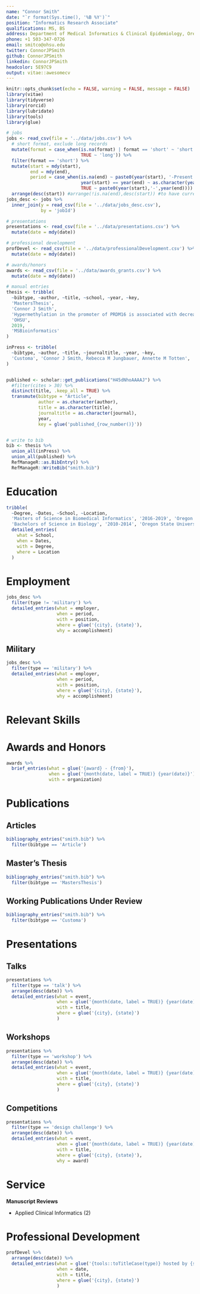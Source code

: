 ```yaml
---
name: "Connor Smith"
date: "`r format(Sys.time(), '%B %Y')`"
position: "Informatics Research Associate"
qualifications: MS, BS
address: Department of Medical Informatics & Clinical Epidemiology, Oregon Health & Science University
phone: +1 503-347-0726
email: smitco@ohsu.edu
twitter: ConnorJPSmith
github: ConnorJPSmith
linkedin: ConnorJPSmith
headcolor: 5E97C9
output: vitae::awesomecv
---
```

<!-- NOTE: awesomecv requires you to flip the WHAT and WITH arguements, otherwise it looks weird -->

```r
knitr::opts_chunk$set(echo = FALSE, warning = FALSE, message = FALSE)
library(vitae)
library(tidyverse)
library(rorcid)
library(lubridate)
library(tools)
library(glue)
```

```r
# jobs
jobs <- read_csv(file = '../data/jobs.csv') %>%
  # short format, exclude long records
  mutate(format = case_when(is.na(format) | format == 'short' ~ 'short',
                            TRUE ~ 'long')) %>%
  filter(format == 'short') %>%
  mutate(start = mdy(start),
         end = mdy(end),
         period = case_when(is.na(end) ~ paste0(year(start), '-Present'),
                            year(start) == year(end) ~ as.character(year(start)),
                            TRUE ~ paste0(year(start),'-',year(end)))) %>%
  arrange(desc(start)) #arrange(!is.na(end),desc(start)) #to have current jobs shown first
jobs_desc <- jobs %>% 
  inner_join(y = read_csv(file = '../data/jobs_desc.csv'),
             by = 'jobId')

# presentations
presentations <- read_csv(file = '../data/presentations.csv') %>%
  mutate(date = mdy(date))

# professional development
profDevel <- read_csv(file = '../data/professionalDevelopment.csv') %>%
  mutate(date = mdy(date))

# awards/honors
awards <- read_csv(file = '../data/awards_grants.csv') %>%
  mutate(date = mdy(date))
```

```r
# manual entries
thesis <- tribble(
  ~bibtype, ~author, ~title, ~school, ~year, ~key,
  'MastersThesis', 
  'Connor J Smith', 
  'Hypermethylation in the promoter of PRDM16 is associated with decreased survival in AML patients', 
  'OHSU', 
  2019, 
  'MSBioinformatics'
)

inPress <- tribble(
  ~bibtype, ~author, ~title, ~journaltitle, ~year, ~key,
  'Customa', 'Connor J Smith, Rebecca M Jungbauer, Annette M Totten', 'Special Section on Visual Analytics in Healthcare: Visual Evidence: Increasing Usability of Systematic Reviews in Health Systems Guidelines Development', 'Applied Clinical Informatics',2019, 'aciSpecialSectionVAHC'
)


published <- scholar::get_publications("H45dNhoAAAAJ") %>% 
  #filter(cites > 30) %>% 
  distinct(title, .keep_all = TRUE) %>%
  transmute(bibtype = "Article", 
            author = as.character(author),
            title = as.character(title),
            journaltitle = as.character(journal), 
            year, 
            key = glue('published_{row_number()}'))


# write to bib
bib <- thesis %>%
  union_all(inPress) %>%
  union_all(published) %>% 
  RefManageR::as.BibEntry() %>%
  RefManageR::WriteBib("smith.bib")

```


# Education

```r
tribble(
  ~Degree, ~Dates, ~School, ~Location,
  'Masters of Science in Biomedical Informatics', '2016-2019', 'Oregon Health & Science University', 'Portland, OR',
  'Bachelors of Science in Biology', '2010-2014', 'Oregon State University', 'Corvallis, OR') %>% 
  detailed_entries(
    what = School,
    when = Dates, 
    with = Degree,
    where = Location
  )
```

# Employment  
```r
jobs_desc %>%
  filter(type != 'military') %>%
  detailed_entries(what = employer,
                   when = period,
                   with = position,
                   where = glue('{city}, {state}'),
                   why = accomplishment)

```  

## Military  
```r
jobs_desc %>%
  filter(type == 'military') %>%
  detailed_entries(what = employer,
                   when = period,
                   with = position,
                   where = glue('{city}, {state}'),
                   why = accomplishment)

```

# Relevant Skills
\begin{cvskills}
  \cvskill {Applications} {RStudio; Microsoft SQL Server Management Studio; Tableau; Anaconda; Toad; Oracle Application Express (APEX); Neo4J}
  \cvskill {Databases} {Relational database theory, development, management; Non-relational databases; Graph databases}
  \cvskill {Languages} {R; SQL; PL/SQL; Python; HTML; CSS; LaTex; Cypher}
  \cvskill {Data Science} {Supervised and unsupervised machine learning; Data wrangling; Data visualization; Process automation}
\end{cvskills}

# Awards and Honors  
```r
awards %>%
  brief_entries(what = glue('{award} - {from}'),
                when = glue('{month(date, label = TRUE)} {year(date)}'),
                with = organization)

```

\newpage  
# Publications

## Articles  
```r
bibliography_entries("smith.bib") %>%
  filter(bibtype == 'Article')
```  

## Master's Thesis  
```r
bibliography_entries("smith.bib") %>%
  filter(bibtype == 'MastersThesis')
``` 

## Working Publications Under Review  
```r
bibliography_entries("smith.bib") %>%
  filter(bibtype == 'Customa')
```

# Presentations  

## Talks  
```r
presentations %>%
  filter(type == 'talk') %>% 
  arrange(desc(date)) %>% 
  detailed_entries(what = event,
                   when = glue('{month(date, label = TRUE)} {year(date)}'),
                   with = title,
                   where = glue('{city}, {state}')
                   )
```

## Workshops  
```r
presentations %>%
  filter(type == 'workshop') %>% 
  arrange(desc(date)) %>% 
  detailed_entries(what = event,
                   when = glue('{month(date, label = TRUE)} {year(date)}'),
                   with = title,
                   where = glue('{city}, {state}')
                   )
```  

## Competitions  
```r
presentations %>%
  filter(type == 'design challenge') %>% 
  arrange(desc(date)) %>% 
  detailed_entries(what = event,
                   when = glue('{month(date, label = TRUE)} {year(date)}'),
                   with = title,
                   where = glue('{city}, {state}'),
                   why = award)
```

\newpage
# Service  

**Manuscript Reviews**  

- Applied Clinical Informatics (2)  

# Professional Development  
```r
profDevel %>% 
  arrange(desc(date)) %>% 
  detailed_entries(what = glue('{tools::toTitleCase(type)} hosted by {sponsor}'),
                   when = date,
                   with = title,
                   where = glue('{city}, {state}')
                   )
```
